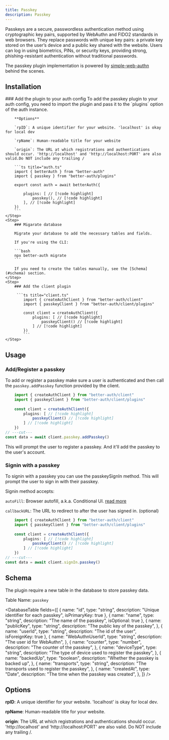 ```yaml
---
title: Passkey
description: Passkey
---
```


Passkeys are a secure, passwordless authentication method using cryptographic key pairs, supported by WebAuthn and FIDO2 standards in web browsers. They replace passwords with unique key pairs: a private key stored on the user’s device and a public key shared with the website. Users can log in using biometrics, PINs, or security keys, providing strong, phishing-resistant authentication without traditional passwords.

The passkey plugin implementation is powered by [simple-web-authn](https://simplewebauthn.dev/) behind the scenes.

## Installation 

<Steps>
    <Step>
        ### Add the plugin to your auth config
        To add the passkey plugin to your auth config, you need to import the plugin and pass it to the `plugins` option of the auth instance.

        **Options**

        `rpID`: A unique identifier for your website. 'localhost' is okay for local dev

        `rpName`: Human-readable title for your website

        `origin`: The URL at which registrations and authentications should occur. 'http://localhost' and 'http://localhost:PORT' are also valid.Do NOT include any trailing /

        ```ts title="auth.ts" 
        import { betterAuth } from "better-auth"
        import { passkey } from "better-auth/plugins"
        
        export const auth = await betterAuth({
           
            plugins: [ // [!code highlight]
                passkey(), // [!code highlight]
            ], // [!code highlight]
        })
        ```
    </Step>
    <Step>
        ### Migarate database

        Migrate your database to add the necessary tables and fields.

        If you're using the CLI:
    
        ```bash
        npx better-auth migrate
        ```

        If you need to create the tables manually, see the [Schema](#schema) section.
    </Step>
    <Step>  
        ### Add the client plugin
        
         ```ts title="client.ts" 
            import { createAuthClient } from "better-auth/client"
            import { passkeyClient } from "better-auth/client/plugins"
            
            const client = createAuthClient({
                plugins: [ // [!code highlight]
                    passkeyClient() // [!code highlight]
                ] // [!code highlight]
            })
            ```
    </Step>
</Steps>


## Usage

### Add/Register a passkey

To add or register a passkey make sure a user is authenticated and then call the `passkey.addPasskey` function provided by the client.

```ts title="client.ts" 
    import { createAuthClient } from "better-auth/client"
    import { passkeyClient } from "better-auth/client/plugins"
    
    const client = createAuthClient({
        plugins: [ // [!code highlight]
            passkeyClient() // [!code highlight]
        ] // [!code highlight]
    })
// ---cut---
const data = await client.passkey.addPasskey()
```
This will prompt the user to register a passkey. And it'll add the passkey to the user's account.

### Signin with a passkey

To signin with a passkey you can use the passkeySignIn method. This will prompt the user to sign in with their passkey.

Signin method accepts:

`autoFill`: Browser autofill, a.k.a. Conditional UI. [read more](https://simplewebauthn.dev/docs/packages/browser#browser-autofill-aka-conditional-ui)

`callbackURL`: The URL to redirect to after the user has signed in. (optional)

```ts title="client.ts" 
    import { createAuthClient } from "better-auth/client"
    import { passkeyClient } from "better-auth/client/plugins"
    
    const client = createAuthClient({
        plugins: [ // [!code highlight]
            passkeyClient() // [!code highlight]
        ] // [!code highlight]
    })
// ---cut---
const data = await client.signIn.passkey()
```

## Schema

The plugin require a new table in the database to store passkey data.

Table Name: `passkey`

<DatabaseTable
    fields={[
        { 
            name: "id", 
            type: "string", 
            description: "Unique identifier for each passkey",
            isPrimaryKey: true
        },
        {
            name: "name",
            type: "string",
            description: "The name of the passkey",
            isOptional: true
        },
        { 
            name: "publicKey", 
            type: "string", 
            description: "The public key of the passkey",
        },
        { 
            name: "userId", 
            type: "string", 
            description: "The id of the user",
            isForeignKey: true
        },
        {
            name: "WebAuthnUserId",
            type: "string",
            description: "The user id for WebAuthn",
        },
        { 
            name: "counter", 
            type: "number", 
            description: "The counter of the passkey",
        },
        {
            name: "deviceType",
            type: "string",
            description: "The type of device used to register the passkey",
        },
        {
            name: "backedUp",
            type: "boolean",
            description: "Whether the passkey is backed up",
        },
        {
            name: "transports",
            type: "string",
            description: "The transports used to register the passkey",
        },
        { 
            name: "createdAt", 
            type: "Date", 
            description: "The time when the passkey was created",
        },
    ]}
    />


## Options

**rpID**: A unique identifier for your website. 'localhost' is okay for local dev.

**rpName**: Human-readable title for your website.

**origin**: The URL at which registrations and authentications should occur. 'http://localhost' and 'http://localhost:PORT' are also valid. Do NOT include any trailing /.

